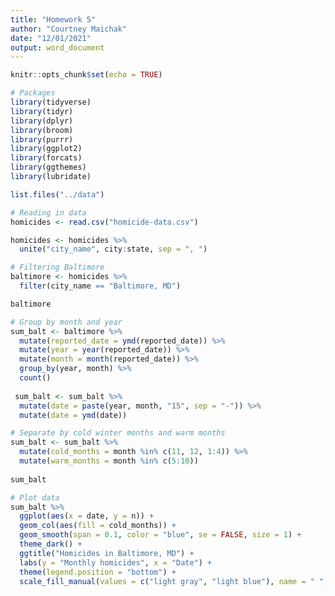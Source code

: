 ---
title: "Homework 5"
author: "Courtney Maichak"
date: "12/01/2021"
output: word_document
---

```{r setup, include=FALSE}
knitr::opts_chunk$set(echo = TRUE)
```
```{r}
# Packages
library(tidyverse)
library(tidyr)
library(dplyr)
library(broom)
library(purrr)
library(ggplot2)
library(forcats)
library(ggthemes)
library(lubridate)
```

```{r}
list.files("../data")
```
```{r}
# Reading in data
homicides <- read.csv("homicide-data.csv")

homicides <- homicides %>%
  unite("city_name", city:state, sep = ", ")
```
```{r}
# Filtering Baltimore
baltimore <- homicides %>% 
  filter(city_name == "Baltimore, MD")

baltimore
```
```{r}
# Group by month and year
sum_balt <- baltimore %>%
  mutate(reported_date = ymd(reported_date)) %>%
  mutate(year = year(reported_date)) %>%
  mutate(month = month(reported_date)) %>%
  group_by(year, month) %>%
  count()
  
 sum_balt <- sum_balt %>%
  mutate(date = paste(year, month, "15", sep = "-")) %>%
  mutate(date = ymd(date))
 ```
```{r}
# Separate by cold winter months and warm months
sum_balt <- sum_balt %>%
  mutate(cold_months = month %in% c(11, 12, 1:4)) %>%
  mutate(warm_months = month %in% c(5:10))
  
sum_balt
```
```{r, fig.width=10, fig.height=3}
# Plot data
sum_balt %>%
  ggplot(aes(x = date, y = n)) +
  geom_col(aes(fill = cold_months)) +
  geom_smooth(span = 0.1, color = "blue", se = FALSE, size = 1) +
  theme_dark() +
  ggtitle("Homicides in Baltimore, MD") +
  labs(y = "Monthly homicides", x = "Date") +
  theme(legend.position = "bottom") +
  scale_fill_manual(values = c("light gray", "light blue"), name = " ", labels = c("Summer", "Winter"))
 ```
